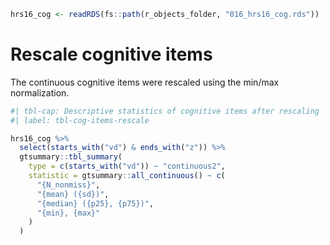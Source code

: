 

```r
hrs16_cog <- readRDS(fs::path(r_objects_folder, "016_hrs16_cog.rds"))
```

# Rescale cognitive items

The continuous cognitive items were rescaled using the min/max normalization.

```r
#| tbl-cap: Descriptive statistics of cognitive items after rescaling
#| label: tbl-cog-items-rescale

hrs16_cog %>%
  select(starts_with("vd") & ends_with("z")) %>%
  gtsummary::tbl_summary(
    type = c(starts_with("vd")) ~ "continuous2",
    statistic = gtsummary::all_continuous() ~ c(
      "{N_nonmiss}",
      "{mean} ({sd})",
      "{median} ({p25}, {p75})",
      "{min}, {max}"
    )
  )

```



